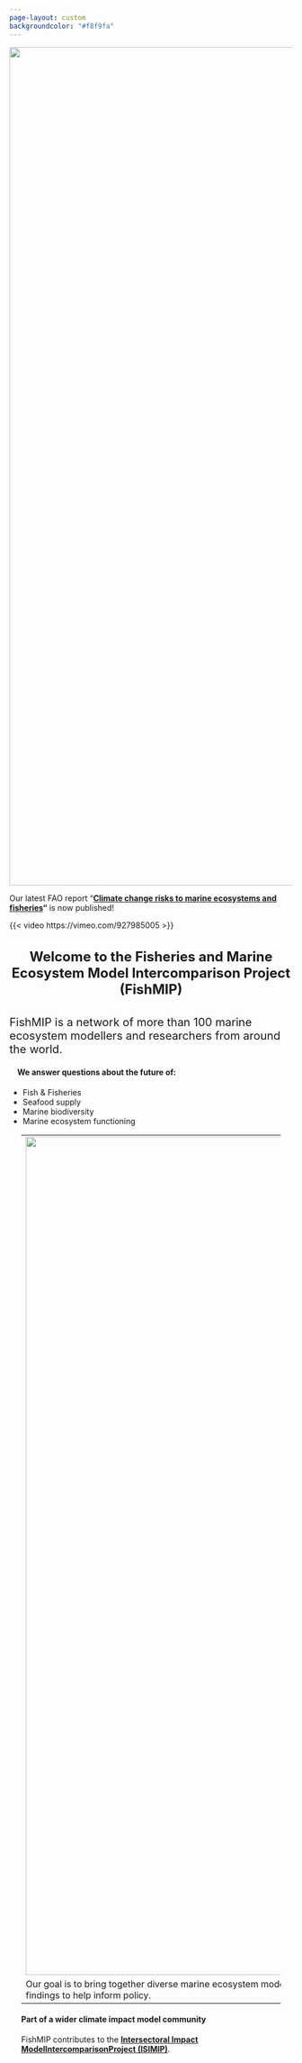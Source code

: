 ```yaml
---
page-layout: custom
backgroundcolor: "#f8f9fa"
---
```


::: {.image-container .figure}
![](images/fush!.jpeg.jpg){.column-screen style="padding: 0em;margin: 0 em" fig-align="center" width="1489"}
:::

::: marquee
::: content
Our latest FAO report "[**Climate change risks to marine ecosystems and fisheries**](https://openknowledge.fao.org/items/ae42f17d-4685-4c7e-8e3d-424cea16c8d4)**"** is now published!
:::
:::

{{< video https://vimeo.com/927985005 >}}

<div>

#### **Welcome to the Fisheries and Marine Ecosystem Model Intercomparison Project (FishMIP)** {style="text-align: center; font-size:1.5rem"}

::: {style="font-size: 1.25rem"}
FishMIP is a network of more than 100 marine ecosystem modellers and researchers from around the world.
:::

<div>

#### We answer questions about the future of: {style="margin-left: 1em"}

-   Fish & Fisheries
-   Seafood supply
-   Marine biodiversity
-   Marine ecosystem functioning

</div>

::: {style="margin-left: 1.5em; margin-right: 1.5em"}
|                                                                                                                                                                                                                                |
|------------------------------------------------------------------------|
| ![](nemow.jpg){.column-page fig-align="center" style="padding: 0em" width="1489"}                                                                                                                                              |
| Our goal is to bring together diverse marine ecosystem models to help better understand and project the long-term impacts of climate change on fisheries and marine ecosystems, and to use our findings to help inform policy. |

#### Part of a wider climate impact model community

FishMIP contributes to the [**Intersectoral Impact ModelIntercomparisonProject (ISIMIP)**](https://www.isimip.org/){.email-link}.
:::

</div>
